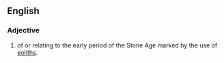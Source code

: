 ==English==

===Adjective===
{{en-adj|-}}

# {{archaeology}} of or relating to the early period of the Stone Age marked by the use of [[eolith]]s.